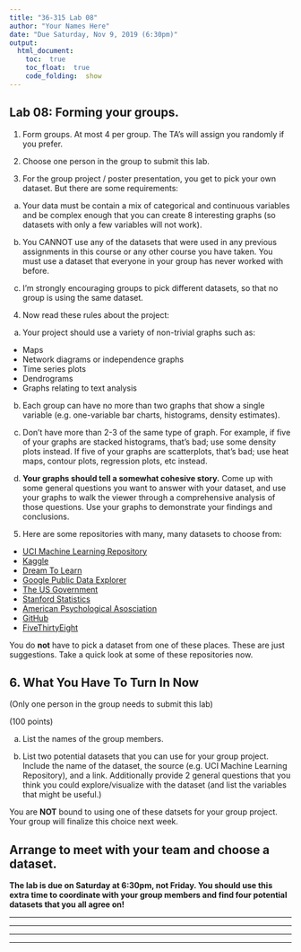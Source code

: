 ```yaml
---
title: "36-315 Lab 08"
author: "Your Names Here"
date: "Due Saturday, Nov 9, 2019 (6:30pm)"
output: 
  html_document:
    toc:  true
    toc_float:  true
    code_folding:  show
---
```



##  Lab 08:  Forming your groups. 



1. Form groups. At most 4 per group. The TA's will assign you randomly if you prefer.

2. Choose one person in the group to submit this lab.


3. For the group project / poster presentation, you get to pick your own dataset.
But there are some requirements:

a.  Your data must be contain a mix of categorical and continuous
variables and be complex enough that you can create 8 interesting
graphs (so datasets with only a few variables will not work).

b.  You CANNOT use any of the datasets that were used in any previous
assignments in this course or any other course you have taken.  You
must use a dataset that everyone in your group has never worked with
before.

c.  I'm strongly encouraging groups to pick different datasets, so
that no group is using the same dataset.  



4. Now read these rules about the project:



a.  Your project should use a variety of non-trivial graphs such as:

+  Maps
+  Network diagrams or independence graphs
+  Time series plots
+  Dendrograms
+  Graphs relating to text analysis




b.  Each group can have no more than two graphs that show a single
variable (e.g. one-variable bar charts, histograms, density
estimates).

c.  Don't have more than 2-3 of the same type of graph.  For example,
if five of your graphs are stacked histograms, that's bad; use some
density plots instead.  If five of your graphs are scatterplots,
that's bad; use heat maps, contour plots, regression plots, etc
instead.

d.  **Your graphs should tell a somewhat cohesive story.** Come up
with some general questions you want to answer with your dataset, and
use your graphs to walk the viewer through a comprehensive analysis of
those questions.  Use your graphs to demonstrate your findings and
conclusions.







5. Here are some repositories with many, many datasets to choose from:

+  [UCI Machine Learning Repository](https://archive.ics.uci.edu/ml/datasets.html)
+  [Kaggle](https://www.kaggle.com/datasets)
+  [Dream To Learn](https://dreamtolearn.com/ryan/1001_datasets)
+  [Google Public Data Explorer](https://www.google.com/publicdata/directory)
+  [The US Government](https://www.data.gov/)
+  [Stanford Statistics](http://statweb.stanford.edu/~sabatti/data.html)
+  [American Psychological Asosciation](http://www.apa.org/research/responsible/data-links.aspx)
+  [GitHub](https://github.com/caesar0301/awesome-public-datasets)
+  [FiveThirtyEight](https://github.com/fivethirtyeight/data)

You do **not** have to pick a dataset from one of these places.  These are just suggestions.
Take a quick look at some of these repositories now.







##  6. What You Have To Turn In Now 

(Only one person in the group needs to submit this lab)

(100 points)

a. List the names of the group members.

b. List two potential datasets that you can use for your group
project.  Include the name of the dataset, the source (e.g. UCI
Machine Learning Repository), and a link. Additionally provide 2
general questions that you think you could explore/visualize with the
dataset (and list the variables that might be useful.)

You are **NOT** bound to using one of these datsets for your group project.  Your group will finalize this choice next week.


## Arrange to meet with your team and choose a dataset.


**The lab is due on Saturday at 6:30pm, not Friday.  You should use
  this extra time to coordinate with your group members and find four
  potential datasets that you all agree on!**

***
***
***
***

